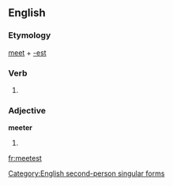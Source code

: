 ==English==

===Etymology===
[[meet]] + [[-est]]

===Verb===
{{en-verb form}}

# {{archaic}} {{form of|Second-person singular simple present form|meet}}

[[Category:English second-person singular forms]]

===Adjective===
'''meeter'''

# {{comparative of|meet}}

[[fr:meetest]]